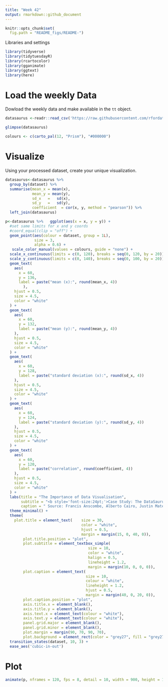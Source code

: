 ```yaml
---
title: "Week 42"
output: rmarkdown::github_document
---
```


```r
knitr::opts_chunk$set(
  fig.path = "README_figs/README-")
```


 Libraries and settings
```r
library(tidyverse)
library(tidytuesdayR)
library(rcartocolor)
library(gganimate)
library(ggtext)
library(here)

```
# Load the weekly Data

Dowload the weekly data and make available in the `tt` object.
```r
datasaurus <-readr::read_csv('https://raw.githubusercontent.com/rfordatascience/tidytuesday/master/data/2020/2020-10-13/datasaurus.csv')

glimpse(datasaurus)

colours <- c(carto_pal(12, "Prism"), "#000000")

```


# Visualize

Using your processed dataset, create your unique visualization.

```r



datasaurus<-datasaurus %>%
  group_by(dataset) %>%
  summarise(mean_x = mean(x),
            mean_y = mean(y),
            sd_x   =   sd(x),
            sd_y   =   sd(y),
            coefficient  = cor(x, y, method = "pearson")) %>%
  left_join(datasaurus)

p<-datasaurus %>%   ggplot(aes(x = x, y = y)) +
  #set same limits for x and y coords
  #coord_equal(clip = "off") +
  geom_point(aes(colour = dataset, group = 1L),
             size = 3,
             alpha = 0.6) +
   scale_color_manual(values = colours, guide = "none") +
  scale_x_continuous(limits = c(0, 120), breaks = seq(0, 120, by = 20)) +
  scale_y_continuous(limits = c(0, 140), breaks = seq(0, 100, by = 20)) +
  geom_text(
    aes(
      x = 60,
      y = 136,
      label = paste("mean (x):", round(mean_x, 4))
        ),
    hjust = 0.5,
    size = 4.5,
    color = "white"
  ) +
  geom_text(
    aes(
      x = 60,
      y = 132,
      label = paste("mean (y):", round(mean_y, 4))
    ),
    hjust = 0.5,
    size = 4.5,
    color = "white"
  ) +
  geom_text(
    aes(
      x = 60,
      y = 128,
      label = paste("standard deviation (x):", round(sd_x, 4))
    ),
    hjust = 0.5,
    size = 4.5,
    color = "white"
  ) +
  geom_text(
    aes(
      x = 60,
      y = 124,
      label = paste("standard deviation (y):", round(sd_y, 4))
    ),
    hjust = 0.5,
    size = 4.5,
    color = "white"
  ) +
  geom_text(
    aes(
      x = 60,
      y = 120,
      label = paste("correlation", round(coefficient, 4))
    ),
    hjust = 0.5,
    size = 4.5,
    color = "white"
  ) +
  labs(title = "The Importance of Data Visualisation",
       subtitle = "<b style='font-size:24pt;'>Case Study: The DataSaurus Dozen</b><br><br>The DataSaurus Dozen highlights the importance of visualising data; while summary statistics (means, standard deviations and correlation measures) for various datasets can be the same, their distributions can be significantly varied. ",
       caption = " Source: Francis Anscombe, Alberto Cairo, Justin Matejka & George Fitzmaurice  \nTidyTuesday Project - week 42 \nVisualization: @Lacapary") +
  theme_minimal() +
  theme(
    plot.title = element_text(    size = 30,
                                  color = "white",
                                  hjust = 0.5,
                                  margin = margin(15, 0, 40, 0)),
        plot.title.position = "plot",
        plot.subtitle = element_textbox_simple( 
                                     size = 10,
                                     color = "white", 
                                     halign = 0.5,
                                     lineheight = 1.2,
                                     margin = margin(10, 0, 0, 0)),
        plot.caption = element_text(
                                    size = 10,
                                    colour = "white",
                                    lineheight = 1.2,
                                    hjust = 0.5,
                                    margin = margin(40, 0, 20, 0)),
        plot.caption.position = "plot",
        axis.title.x = element_blank(),
        axis.title.y = element_blank(),
        axis.text.x = element_text(colour = "white"),
        axis.text.y = element_text(colour = "white"),
        panel.grid.major = element_blank(),
        panel.grid.minor = element_blank(),
        plot.margin = margin(90, 70, 90, 70),
        plot.background = element_rect(color = "grey27", fill = "grey27")) +
  transition_states(dataset, 10, 3) + 
  ease_aes('cubic-in-out') 
```

# Plot

```r

animate(p, nframes = 120, fps = 8, detail = 10, width = 900, height = 1100,renderer=gifski_renderer("README_figs/Week_42_Datasaurus.gif"))

```
